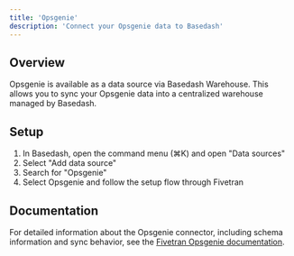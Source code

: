 ```yaml
---
title: 'Opsgenie'
description: 'Connect your Opsgenie data to Basedash'
---
```


## Overview

Opsgenie is available as a data source via Basedash Warehouse. This allows you to sync your Opsgenie data into a centralized warehouse managed by Basedash.

## Setup

1. In Basedash, open the command menu (⌘K) and open "Data sources"
2. Select "Add data source"
3. Search for "Opsgenie"
4. Select Opsgenie and follow the setup flow through Fivetran

## Documentation

For detailed information about the Opsgenie connector, including schema information and sync behavior, see the [Fivetran Opsgenie documentation](https://fivetran.com/docs/connectors/applications/opsgenie).
